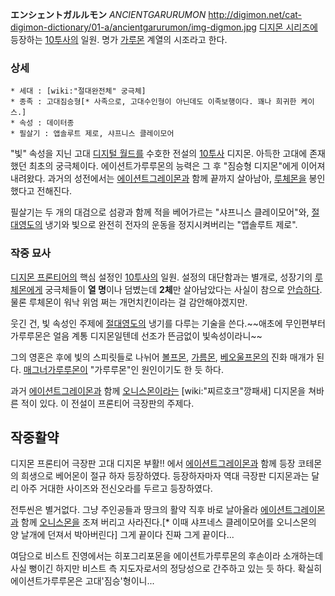 '''エンシェントガルルモン ''' ''ANCIENTGARURUMON''
http://digimon.net/cat-digimon-dictionary/01-a/ancientgarurumon/img-digmon.jpg
[[디지몬 시리즈]]에 등장하는 [[10투사]]의 일원.
명가 [[가루몬]] 계열의 시조라고 한다.

=== 상세 ===

 * 세대 : [wiki:"절대완전체" 궁극체]
 * 종족 : 고대짐승형[* 사족으로, 고대수인형이 아닌데도 이족보행이다. 꽤나 희귀한 케이스.]
 * 속성 : 데이터종
 * 필살기 : 앱솔루트 제로, 샤프니스 클레이모어

"빛" 속성을 지닌 고대 [[디지털 월드]]를 수호한 전설의 [[10투사]] 디지몬. 아득한 고대에 존재했던 최초의 궁극체이다. 에이션트가루루몬의 능력은 그 후 "짐승형 디지몬"에게 이어져 내려왔다. 과거의 성전에서는 [[에이션트그레이몬]]과 함께 끝까지 살아남아, [[루체몬]]을 봉인했다고 전해진다.

필살기는 두 개의 대검으로 섬광과 함께 적을 베어가르는 "샤프니스 클레이모어"와, [[절대영도]]의 냉기와 빛으로 완전히 전자의 운동을 정지시켜버리는 "앱솔루트 제로".

=== 작중 묘사 ===
[[디지몬 프론티어]]의 핵심 설정인 [[10투사]]의 일원. 설정의 대단함과는 별개로, 성장기의 [[루체몬]]에게 궁극체들이 '''열 명'''이나 덤볐는데 '''2체'''만 살아남았다는 사실이 참으로 [[안습]]하다. 물론 루체몬이 워낙 위엄 쩌는 개먼치킨이라는 걸 감안해야겠지만.

웃긴 건, 빛 속성인 주제에 [[절대영도]]의 냉기를 다루는 기술을 쓴다.~~애초에 무인편부터 가루루몬은 얼음 계통 디지몬일텐데 선조가 뜬금없이 빛속성이라니~~

그의 영혼은 후에 빛의 스피릿들로 나뉘어 [[볼프몬]], [[가름몬]], [[베오울프몬]]의 진화 매개가 된다. [[매그너가루루몬]]이 "가루루몬"인 원인이기도 한 듯 하다.

과거 [[에이션트그레이몬]]과 함께 [[오니스몬]]이라는 [wiki:"찌르호크"깡패새] 디지몬을 쳐바른 적이 있다. 이 전설이 프론티어 극장판의 주제다.

== 작중활약 ==

디지몬 프론티어 극장판 고대 디지몬 부활!! 에서 [[에이션트그레이몬]]과 함께 등장 코테몬의 희생으로 베어몬이 절규 하자 등장하였다. 등장하자마자 역대 극장판 디지몬과는 달리 아주 거대한 사이즈와 전신오라를 두르고 등장하였다. 

전투씬은 별거없다. 그냥 주인공들과 땅크의 활약 직후 바로 날아올라 [[에이션트그레이몬]]과 함께 [[오니스몬]]을 조져 버리고 사라진다.[* 이때 샤프네스 클레이모어를 오니스몬의 양 날개에 던져서 박아버린다] 그게 끝이다 진짜 그게 끝이다...

여담으로 비스트 진영에서는 히포그리포몬을 에이션트가루루몬의 후손이라 소개하는데 사실 뻥이긴 하지만 비스트 측 지도자로서의 정당성으로 간주하고 있는 듯 하다. 확실히 에이션트가루루몬은 고대'짐승'형이니...
